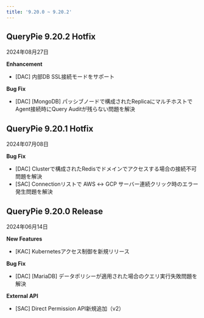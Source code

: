 ```yaml
---
title: '9.20.0 ~ 9.20.2'
---
```


## QueryPie 9.20.2 Hotfix

2024年08月27日


**Enhancement**

* [DAC] 内部DB SSL接続モードをサポート


**Bug Fix**

* [DAC] [MongoDB] パッシブノードで構成されたReplicaにマルチホストでAgent接続時にQuery Auditが残らない問題を解決


## QueryPie 9.20.1 Hotfix

2024年07月08日


**Bug Fix**

* [DAC] Clusterで構成されたRedisでドメインでアクセスする場合の接続不可問題を解決
* [SAC] Connectionリストで AWS ↔︎ GCP サーバー連続クリック時のエラー発生問題を解決


## QueryPie 9.20.0 Release

2024年06月14日


**New Features**

* [KAC] Kubernetesアクセス制御を新規リリース


**Bug Fix**

* [DAC] [MariaDB] データポリシーが適用された場合のクエリ実行失敗問題を解決


**External API**

* [SAC] Direct Permission API新規追加（v2）
